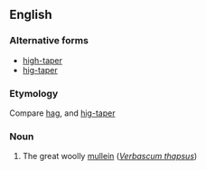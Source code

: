 ==English==

===Alternative forms===
* [[high-taper]]
* [[hig-taper]]

===Etymology===
Compare [[hag]], and [[hig-taper]]

===Noun===
{{en-noun}}

# The great woolly [[mullein]] (''[[Verbascum thapsus]]'')